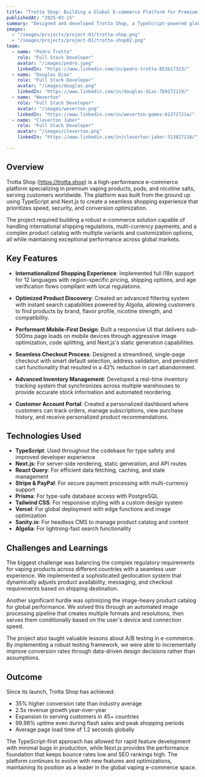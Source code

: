 ```yaml
---
title: "Trotta Shop: Building a Global E-commerce Platform for Premium Vaping Products"
publishedAt: "2025-03-15"
summary: "Designed and developed Trotta Shop, a TypeScript-powered global e-commerce platform selling premium vapes, pods, and nic-salts. The platform features seamless international shipping, multi-currency support, and a lightning-fast shopping experience. Built with Next.js for optimal performance and SEO, it delivers conversion rates 35% above industry average."
images:
  - "/images/projects/project-01/trotta-shop.png"
  - "/images/projects/project-01/trotta-shop02.png"
team:
  - name: "Pedro Trotta"
    role: "Full Stack Developer"
    avatar: "/images/pedro.jpeg"
    linkedIn: "https://www.linkedin.com/in/pedro-trotta-853b17323/"
  - name: "Douglas Dias"
    role: "Full Stack Developer"
    avatar: "/images/douglas.png"
    linkedIn: "https://www.linkedin.com/in/douglas-dias-7b9172119/"
  - name: "Weverton"
    role: "Full Stack Developer"
    avatar: "/images/weverton.png"
    linkedIn: "https://www.linkedin.com/in/weverton-gomes-61372721a/"
  - name: "Cleverton Jaber"
    role: "Full Stack Developer"
    avatar: "/images/cleverton.png"
    linkedIn: "https://www.linkedin.com/in/cleverton-jaber-513627216/"

---
```


## Overview

Trotta Shop (https://trotta.shop) is a high-performance e-commerce platform specializing in premium vaping products, pods, and nicotine salts, serving customers worldwide. The platform was built from the ground up using TypeScript and Next.js to create a seamless shopping experience that prioritizes speed, security, and conversion optimization.

The project required building a robust e-commerce solution capable of handling international shipping regulations, multi-currency payments, and a complex product catalog with multiple variants and customization options, all while maintaining exceptional performance across global markets.

## Key Features

- **Internationalized Shopping Experience**: Implemented full i18n support for 12 languages with region-specific pricing, shipping options, and age verification flows compliant with local regulations.

- **Optimized Product Discovery**: Created an advanced filtering system with instant search capabilities powered by Algolia, allowing customers to find products by brand, flavor profile, nicotine strength, and compatibility.

- **Performant Mobile-First Design**: Built a responsive UI that delivers sub-500ms page loads on mobile devices through aggressive image optimization, code splitting, and Next.js's static generation capabilities.

- **Seamless Checkout Process**: Designed a streamlined, single-page checkout with smart default selection, address validation, and persistent cart functionality that resulted in a 42% reduction in cart abandonment.

- **Advanced Inventory Management**: Developed a real-time inventory tracking system that synchronizes across multiple warehouses to provide accurate stock information and automated reordering.

- **Customer Account Portal**: Created a personalized dashboard where customers can track orders, manage subscriptions, view purchase history, and receive personalized product recommendations.

## Technologies Used

- **TypeScript**: Used throughout the codebase for type safety and improved developer experience
- **Next.js**: For server-side rendering, static generation, and API routes
- **React Query**: For efficient data fetching, caching, and state management
- **Stripe & PayPal**: For secure payment processing with multi-currency support
- **Prisma**: For type-safe database access with PostgreSQL
- **Tailwind CSS**: For responsive styling with a custom design system
- **Vercel**: For global deployment with edge functions and image optimization
- **Sanity.io**: For headless CMS to manage product catalog and content
- **Algolia**: For lightning-fast search functionality

## Challenges and Learnings

The biggest challenge was balancing the complex regulatory requirements for vaping products across different countries with a seamless user experience. We implemented a sophisticated geolocation system that dynamically adjusts product availability, messaging, and checkout requirements based on shipping destination.

Another significant hurdle was optimizing the image-heavy product catalog for global performance. We solved this through an automated image processing pipeline that creates multiple formats and resolutions, then serves them conditionally based on the user's device and connection speed.

The project also taught valuable lessons about A/B testing in e-commerce. By implementing a robust testing framework, we were able to incrementally improve conversion rates through data-driven design decisions rather than assumptions.

## Outcome

Since its launch, Trotta Shop has achieved:

- 35% higher conversion rate than industry average
- 2.5x revenue growth year-over-year
- Expansion to serving customers in 45+ countries
- 99.98% uptime even during flash sales and peak shopping periods
- Average page load time of 1.2 seconds globally

The TypeScript-first approach has allowed for rapid feature development with minimal bugs in production, while Next.js provides the performance foundation that keeps bounce rates low and SEO rankings high. The platform continues to evolve with new features and optimizations, maintaining its position as a leader in the global vaping e-commerce space.